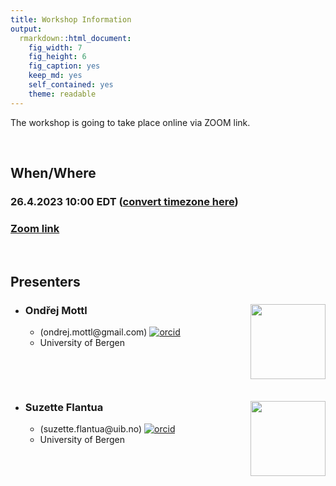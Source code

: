 ```yaml
---
title: Workshop Information
output:
  rmarkdown::html_document:
    fig_width: 7
    fig_height: 6
    fig_caption: yes
    keep_md: yes
    self_contained: yes
    theme: readable
---
```


The workshop is going to take place online via ZOOM link.

<br>

## When/Where 

### **26.4.2023 10:00 EDT** ([convert timezone here](https://dateful.com/convert/est-edt-eastern-time?t=10))

### [**Zoom link**](https://psu.zoom.us/j/99502354850?pwd=YW5lUFF2K0hjKzhuVGZRenVsZzBTQT09)

<br>

## Presenters

* ### Ondřej Mottl <img src="https://www.uib.no/sites/w3.uib.no/files/styles/user_thumbnail/public/pictures/picture-396270-1579792833.jpg?itok=hez3oHo-" align="right" width="120" />
  * (ondrej.mottl@gmail.com) [![orcid](https://img.shields.io/badge/orcid-0000--0002--9796--5081-brightgreen.svg)](https://orcid.org/0000-0002-9796-5081)
  * University of Bergen 

<br>

<br>

* ### Suzette Flantua <img src="https://www.uib.no/sites/w3.uib.no/files/styles/user_thumbnail/public/pictures/picture-388168-1536217906.jpg?itok=yqGLK7Kg" align="right" width="120" />
  * (suzette.flantua@uib.no) [![orcid](https://img.shields.io/badge/orcid-0000--0001--6526--3037-brightgreen.svg)](https://orcid.org/0000-0001-6526-3037)
  * University of Bergen 


